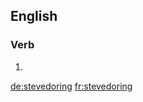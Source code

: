 
==English==

===Verb===
{{head|en}}

# {{present participle of|stevedore}}

[[de:stevedoring]]
[[fr:stevedoring]]